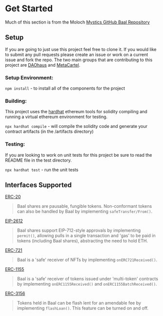 # Get Started

Much of this section is from the Moloch [Mystics GitHub Baal Repository](https://github.com/Moloch-Mystics/Baal)

## Setup

If you are going to just use this project feel free to clone it. If you would like to submit any pull requests please create an issue or work on a current issue and fork the repo. The two main groups that are contributing to this project are [DAOhaus](https://discord.com/channels/709210493549674598) and [MetaCartel](https://discord.com/channels/702325961433284609).

### Setup Environment:

`npm install` - to install all of the components for the project

### Building:

This project uses the [hardhat](https://hardhat.org/) ethereum tools for solidity compiling and running a virtual ethereum environment for testing.

`npx hardhat compile` - will compile the solidity code and generate your contract artifacts (in the /artifacts directory)

### Testing:

If you are looking to work on unit tests for this project be sure to read the README file in the test directory.

`npx hardhat test` - run the unit tests

## Interfaces Supported

[ERC-20](https://eips.ethereum.org/EIPS/eip-20)

> Baal shares are pausable, fungible tokens. Non-conformant tokens can also be handled by Baal by implementing `safeTransfer/From()`.

[EIP-2612](https://eips.ethereum.org/EIPS/eip-2612)

> Baal shares support EIP-712-style approvals by implementing `permit()`, allowing pulls in a single transaction and 'gas' to be paid in tokens (including Baal shares), abstracting the need to hold ETH.

[ERC-721](https://eips.ethereum.org/EIPS/eip-721)

> Baal is a 'safe' receiver of NFTs by implementing `onERC721Received()`.

[ERC-1155](https://eips.ethereum.org/EIPS/eip-1155)

> Baal is a 'safe' receiver of tokens issued under 'multi-token' contracts by implementing `onERC1155Received()` and `onERC1155BatchReceived()`.

[ERC-3156](https://eips.ethereum.org/EIPS/eip-3156)

> Tokens held in Baal can be flash lent for an amendable fee by implementing `flashLoan()`. This feature can be turned on and off.
